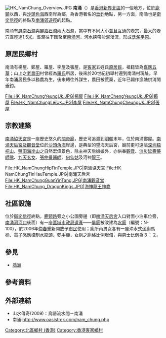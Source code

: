 {{Unreferenced |time=2008-02-24T16:47:31+00:00 }}
{{location map |Hong Kong|coordinates={{coord|22.523096|N|114.211038|E}}|label=南涌|caption=南涌在香港的位置}}
[[File:HK_NamChung_Overview.JPG|thumb]]
'''南涌'''（{{lang-en|'''Nam Chung'''}}）是[[香港|香港]][[新界|新界]][[北區_(香港)|北區]]的一個地方，位於[[鹿頸|鹿頸]]以西，與[[沙頭角海|沙頭角海]]西南岸為鄰，為香港著名的[[垂釣|垂釣]]地點，另一方面，南涌也是[[衛奕信徑|衛奕信徑]]的終點及[[南涌郊遊徑|南涌郊遊徑]]的起點。

南涌有[[屏南石澗|屏南石澗]]與[[屏嘉石澗|屏嘉石澗]]兩大石澗，當中有不同大小並且互通的[[壺穴|壺穴]]，最大的壺穴直徑達1.5[[米_(單位)|米]]。溪澗往下匯聚至[[南涌河|南涌河]]，河水挾帶沙泥漫流，形成[[泛濫平原|泛濫平原]]。

==原居民鄉村==
南涌有楊屋、鄭屋、羅屋、李屋及張屋，是[[客家|客家]]五姓氏[[原居民|原居民]]，祖籍皆為[[梅州市|嘉應]][[五华县|五華]]；山上之[[老農田|老農田]]村曾經為[[羅姓|羅氏]]所居，後來於20世紀初舉村遷到南涌村現址。早年南涌居民多以務農為生，後來轉往外謀生，農田被荒棄，近年已闢作漁塘供消閒垂釣。

<gallery>
File:HK_NamChungYeungUk.JPG|楊屋
File:HK_NamChengYeungUk.JPG|鄭屋
File:HK_NamChungLeiUk.JPG|李屋
File:HK_NamChungCheungUk.JPG|張屋
</gallery>

==宗教建築==
[[南涌協天宮|南涌協天宮]]是一座歷史悠久的[[關帝廟|關帝廟]]，歷史可追溯到[[明朝|明朝]]末年，位於南涌鄭屋。[[南涌天后宮及觀音堂|南涌天后宮及觀音堂]]位於[[沙頭角海|沙頭角海]]岸邊，是典型的望海天后宮，廟前更可遠眺[[深圳|深圳]][[梧桐山|梧桐山]]、[[鹽田|鹽田]][[海岸山|海岸山]]之自然宏偉景色，除主神天后娘娘外，亦供奉[[觀音|觀音]]、[[消災延壽藥師佛|消災延壽藥師佛]]、[[九天玄女|九天玄女]]、[[張仲景|張仲景醫師]]、[[何仙姑|何仙姑]]及河神[[龍王|龍王]]。

<gallery>
File:HK_NamChungHipTinTemple.JPG|南涌協天宮
File:HK NamChungTinHauTemple.JPG|南涌天后宮
File:HK_NamChungGuanYinTang.JPG|南涌觀音堂
File:HK_NamChung_DragonKings.JPG|海神龍王神龕
</gallery>

==社區設施==
位於[[衛奕信徑|衛奕信徑]]終點，[[鹿頸路|鹿頸路]]旁之小公園旁邊（即[[南涌天后宮|南涌天后宮]]入口對面小泊車位旁，[[南涌河|南涌河]][[河口|河口]]後面）有一座[[區域市政局|區域市政局]][[遺產|遺產]]——[[旱廁|旱廁]]被改建為[[水廁|水廁]]（編號：N-100），於2006年[[仲春|仲春]]重新開放予[[市民|市民]]使用；廁所內男女各有一座沖水式坐廁馬桶、電子感應控制[[水龍頭|水龍頭]]、[[乾手機|乾手機]]，[[女廁|女廁]]之廁格比例增倍，與男士比例為３：２。

==參見==
* [[鴉洲|鴉洲]]

==參考資料==
{{reflist}}

==外部連結==
{{commons|Category:Nam Chung|南涌}}
*山水傳奇(2009)：鳥語流水間－南涌
*南涌:http://www.oasistrek.com/nam_chung.php {{Wayback|url=http://www.oasistrek.com/nam_chung.php |date=20191206140731 }}
{{HK-geo-stub}}
{{北區 (香港)}}

[[Category:北區鄉村_(香港)|Category:北區鄉村 (香港)]]
[[Category:香港客家鄉村|Category:香港客家鄉村]]